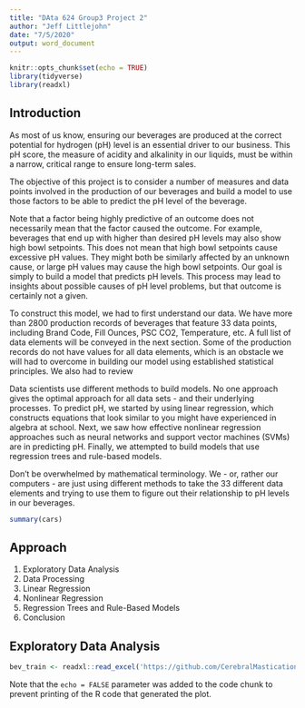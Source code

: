 ```yaml
---
title: "DAta 624 Group3 Project 2"
author: "Jeff Littlejohn"
date: "7/5/2020"
output: word_document
---
```


```r
knitr::opts_chunk$set(echo = TRUE)
library(tidyverse)
library(readxl)
```

## Introduction

As most of us know, ensuring our beverages are produced at the correct potential for hydrogen (pH) level is an essential driver to our business. This pH score, the measure of acidity and alkalinity in our liquids, must be within a narrow, critical range to ensure long-term sales.

The objective of this project is to consider a number of measures and data points involved in the production of our beverages and build a model to use those factors to be able to predict the pH level of the beverage. 

Note that a factor being highly predictive of an outcome does not necessarily mean that the factor caused the outcome. For example, beverages that end up with higher than desired pH levels may also show high bowl setpoints. This does not mean that high bowl setpoints cause excessive pH values. They might both be similarly affected by an unknown cause, or large pH values may cause the high bowl setpoints. Our goal is simply to build a model that predicts pH levels. This process may lead to insights about possible causes of pH level problems, but that outcome is certainly not a given.

To construct this model, we had to first understand our data. We have more than 2800 production records of beverages that feature 33 data points, including Brand Code, Fill Ounces, PSC CO2, Temperature, etc. A full list of data elements will be conveyed in the next section. Some of the production records do not have values for all data elements, which is an obstacle we will had to overcome in building our model using established statistical principles. We also had to review

Data scientists use different methods to build models. No one approach gives the optimal approach for all data sets - and their underlying processes. To predict pH, we started by using linear regression, which constructs equations that look similar to you might have experienced in algebra at school. Next, we saw how effective nonlinear regression approaches such as neural networks and support vector machines (SVMs) are in predicting pH. Finally, we attempted to build models that use regression trees and rule-based models.

Don't be overwhelmed by mathematical terminology. We - or, rather our computers - are just using different methods to take the 33 different data elements and trying to use them to figure out their relationship to pH levels in our beverages.

```r
summary(cars)
```

## Approach

1. Exploratory Data Analysis
2. Data Processing
3. Linear Regression
4. Nonlinear Regression
5. Regression Trees and Rule-Based Models
6. Conclusion

## Exploratory Data Analysis

```r
bev_train <- readxl::read_excel('https://github.com/CerebralMastication/Presentations/raw/master/test.xlsx')
```

Note that the `echo = FALSE` parameter was added to the code chunk to prevent printing of the R code that generated the plot.
